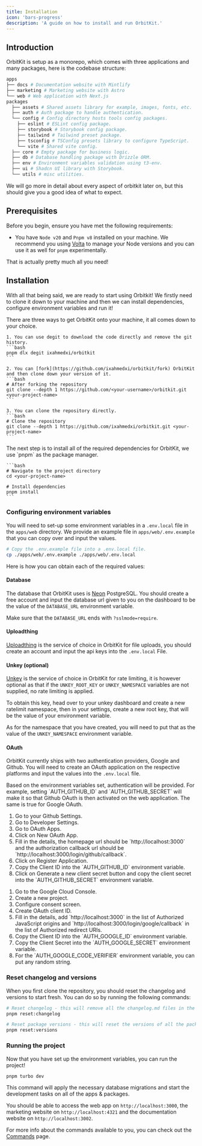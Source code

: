 ```yaml
---
title: Installation
icon: 'bars-progress'
description: 'A guide on how to install and run OrbitKit.'
---
```


## Introduction

OrbitKit is setup as a monorepo, which comes with three applications and many packages, here is the codebase structure:

```bash
apps
├── docs # Documentation website with Mintlify
├── marketing # Marketing website with Astro
└── web # Web application with Next.js
packages
  ├── assets # Shared assets library for example, images, fonts, etc.
  ├── auth # Auth package to handle authentication.
  └── config # Config directory hosts tools config packages.
    ├── eslint # ESLint config package.
    ├── storybook # Storybook config package.
    ├── tailwind # Tailwind preset package.
    ├── tsconfig # TSConfig presets library to configure TypeScript.
    └── vite # Shared vite config.
  ├── core # Empty package for business logic.
  ├── db # Database handling package with Drizzle ORM.
  ├── env # Environment variables validation using t3-env.
  ├── ui # Shadcn UI library with Storybook.
  └── utils # misc utilities.
```

We will go more in detail about every aspect of orbitkit later on, but this should give you a good idea of what to expect.

## Prerequisites

Before you begin, ensure you have met the following requirements:

- You have `Node v20` and `Pnpm v8` installed on your machine. We recommend you using [Volta](https://volta.sh) to manage your Node versions and you can use it as well for `pnpm` experimentally.

That is actually pretty much all you need!

## Installation

With all that being said, we are ready to start using Orbitkit! We firstly need to clone it down to your machine and then we can install dependencies, configure environment variables and run it!

<AccordionGroup>
  <Accordion title="1. Clone the repository" icon="github">
    There are three ways to get OrbitKit onto your machine, it all comes down to your choice.

    1. You can use degit to download the code directly and remove the git history.
    ```bash
    pnpm dlx degit ixahmedxi/orbitkit
    ```

    2. You can [fork](https://github.com/ixahmedxi/orbitkit/fork) OrbitKit and then clone down your version of it.
    ```bash
    # After forking the repository
    git clone --depth 1 https://github.com/<your-username>/orbitkit.git <your-project-name>
    ```

    3. You can clone the repository directly.
    ```bash
    # Clone the repository
    git clone --depth 1 https://github.com/ixahmedxi/orbitkit.git <your-project-name>
    ```

  </Accordion>

  <Accordion title="2. Install dependencies" icon="cube">
    The next step is to install all of the required dependencies for OrbitKit, we use `pnpm` as the package manager.

    ```bash
    # Navigate to the project directory
    cd <your-project-name>

    # Install dependencies
    pnpm install
    ```

  </Accordion>
</AccordionGroup>

### Configuring environment variables

You will need to set-up some environment variables in a `.env.local` file in the `apps/web` directory. We provide an example file in `apps/web/.env.example` that you can copy over and input the values.

```bash
# Copy the .env.example file into a .env.local file.
cp ./apps/web/.env.example ./apps/web/.env.local
```

Here is how you can obtain each of the required values:

#### Database

The database that OrbitKit uses is [Neon](https://neon.tech) PostgreSQL. You should create a free account and input the database url given to you on the dashboard to be the value of the `DATABASE_URL` environment variable.

Make sure that the `DATABASE_URL` ends with `?sslmode=require`.

#### Uploadthing

[Uploadthing](https://uploadthing.com) is the service of choice in OrbitKit for file uploads, you should create an account and input the api keys into the `.env.local` File.

#### Unkey (optional)

[Unkey](https://unkey.dev) is the service of choice in OrbitKit for rate limiting, it is however optional as that if the `UNKEY_ROOT_KEY` or `UNKEY_NAMESPACE` variables are not supplied, no rate limiting is applied.

To obtain this key, head over to your unkey dashboard and create a new ratelimit namespace, then in your settings, create a new root key, that will be the value of your environment variable.

As for the namespace that you have created, you will need to put that as the value of the `UNKEY_NAMESPACE` environment variable.

#### OAuth

OrbitKit currently ships with two authentication providers, Google and Github. You will need to create an OAuth application on the respective platforms and input the values into the `.env.local` file.

<Note>
  Based on the environment variables set, authentication will be provided. For
  example, setting `AUTH_GITHUB_ID` and `AUTH_GITHUB_SECRET` will make it so
  that Github OAuth is then activated on the web application. The same is true
  for Google OAuth.
</Note>

<AccordionGroup>
  <Accordion title="Configuring Github OAuth" icon="github">
    <ol>
      <li>Go to your Github Settings.</li>
      <li>Go to Developer Settings.</li>
      <li>Go to OAuth Apps.</li>
      <li>Click on New OAuth App.</li>
      <li>
        Fill in the details, the homepage url should be `http://localhost:3000`
        and the authorization callback url should be
        `http://localhost:3000/login/github/callback`.
      </li>
      <li>Click on Register Application.</li>
      <li>
        Copy the Client ID into the `AUTH_GITHUB_ID` environment variable.
      </li>
      <li>
        Click on Generate a new client secret button and copy the client secret
        into the `AUTH_GITHUB_SECRET` environment variable.
      </li>
    </ol>
  </Accordion>
  <Accordion title="Configuring Google OAuth" icon="google">
    <ol>
      <li>Go to the Google Cloud Console.</li>
      <li>Create a new project.</li>
      <li>Configure consent screen.</li>
      <li>Create OAuth client ID.</li>
      <li>
        Fill in the details, add `http://localhost:3000` in the list of
        Authorized JavaScript origins and
        `http://localhost:3000/login/google/callback` in the list of Authorized
        redirect URIs.
      </li>
      <li>
        Copy the Client ID into the `AUTH_GOOGLE_ID` environment variable.
      </li>
      <li>
        Copy the Client Secret into the `AUTH_GOOGLE_SECRET` environment
        variable.
      </li>
      <li>
        For the `AUTH_GOOGLE_CODE_VERIFIER` environment variable, you can put
        any random string.
      </li>
    </ol>
  </Accordion>
</AccordionGroup>

### Reset changelog and versions

When you first clone the repository, you should reset the changelog and versions to start fresh. You can do so by running the following commands:

```bash
# Reset changelog - this will remove all the changelog.md files in the packages
pnpm reset:changelog

# Reset package versions - this will reset the versions of all the packages to 0.1.0
pnpm reset:versions
```

### Running the project

Now that you have set up the environment variables, you can run the project!

```bash
pnpm turbo dev
```

This command will apply the necessary database migrations and start the development tasks on all of the apps & packages.

You should be able to access the web app on `http://localhost:3000`, the marketing website on `http://localhost:4321` and the documentation website on `http://localhost:3002`.

For more info about the commands available to you, you can check out the [Commands](/commands) page.
